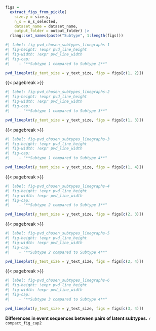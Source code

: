 
::: {#suppfig-pvd_chosen_subtypes_linegraphs}

```r
figs =
  extract_figs_from_pickle(
    size.y = size.y,
    n_s = n_s_selected,
    dataset_name = dataset_name,
    output_folder = output_folder) |>
  rlang::set_names(paste("Subtype", 1:length(figs)))
```

```r
#| label: fig-pvd_chosen_subtypes_linegraphs-1
#| fig-height: !expr pvd_line_height
#| fig-width: !expr pvd_line_width
#| fig-cap:
#|    - "**Subtype 1 compared to Subtype 2**"

pvd_lineplot(y_text_size = y_text_size, figs = figs[c(1, 2)])

```

{{< pagebreak >}}

```r
#| label: fig-pvd_chosen_subtypes_linegraphs-2
#| fig-height: !expr pvd_line_height
#| fig-width: !expr pvd_line_width
#| fig-cap:
#|    - "**Subtype 1 compared to Subtype 3**"

pvd_lineplot(y_text_size = y_text_size, figs = figs[c(1, 3)])

```

{{< pagebreak >}}

```r
#| label: fig-pvd_chosen_subtypes_linegraphs-3
#| fig-height: !expr pvd_line_height
#| fig-width: !expr pvd_line_width
#| fig-cap:
#|    - "**Subtype 1 compared to Subtype 4**"

pvd_lineplot(y_text_size = y_text_size, figs = figs[c(1, 4)])

```

{{< pagebreak >}}

```r
#| label: fig-pvd_chosen_subtypes_linegraphs-4
#| fig-height: !expr pvd_line_height
#| fig-width: !expr pvd_line_width
#| fig-cap:
#|    - "**Subtype 2 compared to Subtype 3**"

pvd_lineplot(y_text_size = y_text_size, figs = figs[c(2, 3)])

```

{{< pagebreak >}}

```r
#| label: fig-pvd_chosen_subtypes_linegraphs-5
#| fig-height: !expr pvd_line_height
#| fig-width: !expr pvd_line_width
#| fig-cap:
#|    - "**Subtype 2 compared to Subtype 4**"

pvd_lineplot(y_text_size = y_text_size, figs = figs[c(2, 4)])

```

{{< pagebreak >}}

```r
#| label: fig-pvd_chosen_subtypes_linegraphs-6
#| fig-height: !expr pvd_line_height
#| fig-width: !expr pvd_line_width
#| fig-cap:
#|    - "**Subtype 3 compared to Subtype 4**"

pvd_lineplot(y_text_size = y_text_size, figs = figs[c(3, 4)])

```

**Differences in event sequences between pairs of latent subtypes.**
`r compact_fig_cap2`

:::
